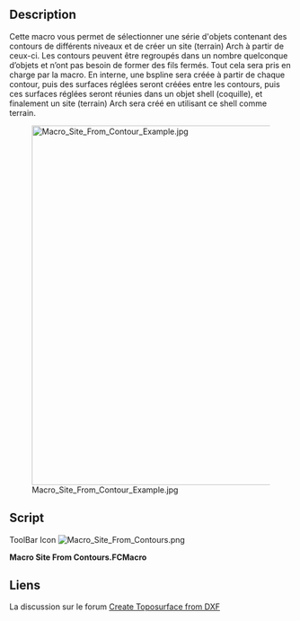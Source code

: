 <languages/>

<div class="mw-translate-fuzzy">
{{Macro/fr
|Name=Macro Site From Contours
|Icon=Macro_Site_From_Contours.png
|Description=Cette macro vous permet de sélectionner une série d'objets contenant des contours de niveau et de créer un Arch site à partir de ces objets. Les contours peuvent être regroupés dans un nombre quelconque d'objets et ne doivent pas nécessairement former des fils fermés. Tout cela est pris en charge par la macro. En interne, une B-spline sera créée à partir de chaque contour, puis des surfaces réglées seront créées entre les contours, puis ces surfaces réglées seront réunies dans un objet coque, et enfin un Arch site sera créé en utilisant cette coque comme terrain.
|Author=yorik
|Version=1.0
|Date=2018-08-30
|FCVersion=Toutes
|Download=[https://wiki.freecad.org/File:Macro_Site_From_Contours.png Icône de la barre d'outils]
}}
</div>

==Description==

<div class="mw-translate-fuzzy">
Cette macro vous permet de sélectionner une série d'objets contenant des contours de différents niveaux et de créer un site (terrain) Arch à partir de ceux-ci. Les contours peuvent être regroupés dans un nombre quelconque d’objets et n’ont pas besoin de former des fils fermés. Tout cela sera pris en charge par la macro. En interne, une bspline sera créée à partir de chaque contour, puis des surfaces réglées seront créées entre les contours, puis ces surfaces réglées seront réunies dans un objet shell (coquille), et finalement un site (terrain) Arch sera créé en utilisant ce shell comme terrain.
</div>

[[Image:Macro Site From Contour Example.jpg|640px]]

==Script==

<div lang="en" dir="ltr" class="mw-content-ltr">
ToolBar Icon [[File:Macro_Site_From_Contours.png]]
</div>

'''Macro Site From Contours.FCMacro'''

{{MacroCode|code=
# This macro builds an Arch Site object out of different level curves.
# It doesn't matter how many object contain the curves or if they
# are connected into wires or not.

import FreeCAD,FreeCADGui,Part,Draft,DraftGeomUtils,Arch

# first build a list of edges from selected objects

edges = []
for obj in FreeCADGui.Selection.getSelection():
    edges.extend(obj.Shape.Edges)

# sort our edges into connected wires

wires = DraftGeomUtils.findWires(edges)

# build a bspline for each wire

bsplines = []
for wire in wires:
    points = []
    for vert in wire.Vertexes:
        points.append(vert.Point)
    bspline = Draft.makeBSpline(points)
    bsplines.append(bspline)

# hide the bsplines

for bspline in bsplines:
    bspline.ViewObject.hide()

# sort the bsplines by elevation (we use the z of their first point to sort)

bsplines.sort(key=lambda b: b.Points[0].z)

# build one ruled surface from each pair of bsplines

ruledsurfaces = []
for i in range(len(bsplines)-1):
    ruled = FreeCAD.ActiveDocument.addObject('Part::RuledSurface', 'TerrainSection')
    ruled.Curve1 = (bsplines[i],[''])
    ruled.Curve2 = (bsplines[i+1],[''])
    ruledsurfaces.append(ruled)

# hide the ruled surfaces

for ruled in ruledsurfaces:
    ruled.ViewObject.hide()

# at this stade we need to recompute to build all the shapes before getting the faces

FreeCAD.ActiveDocument.recompute()

# make a shell object out of all the ruled surfaces

faces = []
for ruled in ruledsurfaces:
    faces.extend(ruled.Shape.Faces)
shell = Part.Shell(faces)
terrain = FreeCAD.ActiveDocument.addObject('Part::Feature', 'Terrain')
terrain.Shape = shell

# make a site object using our shell as terrain

site = Arch.makeSite()
site.Terrain = terrain

# recompute one last time

FreeCAD.ActiveDocument.recompute()
}}

<span id="Link"></span>
==Liens==

La discussion sur le forum [https://forum.freecad.org/viewtopic.php?f=3&t=30569 Create Toposurface from DXF]